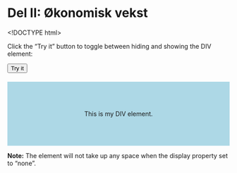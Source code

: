 # Del II: Økonomisk vekst

<!DOCTYPE html>
<html>
<head>
<meta name="viewport" content="width=device-width, initial-scale=1">
<style>
#myDIV {
    width: 100%;
    padding: 50px 0;
    text-align: center;
    background-color: lightblue;
    margin-top: 20px;
}
</style>
</head>
<body>

<p>Click the "Try it" button to toggle between hiding and showing the DIV element:</p>

<button onclick="myFunction()">Try it</button>

<div id="myDIV">
This is my DIV element.
</div>

<p><b>Note:</b> The element will not take up any space when the display property set to "none".</p>

<script>
function myFunction() {
    var x = document.getElementById("myDIV");
    if (x.style.display === "none") {
        x.style.display = "block";
    } else {
        x.style.display = "none";
    }
}
</script>

</body>
</html>

